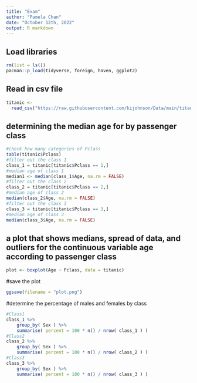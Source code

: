 ```yaml
---
title: "Exam"
author: "Pamela Chan"
date: "October 12th, 2022"
output: R markdown
---
```


## Load libraries

```r
rm(list = ls())
pacman::p_load(tidyverse, foreign, haven, ggplot2)
```

## Read in csv file

```r
titanic <-
  read_csv("https://raw.githubusercontent.com/kijohnson/Data/main/titanic.csv")
```

## determining the median age for by passenger class

```r
#check how many categories of Pclass
table(titanic$Pclass)
#filter out the class 1
class_1 = titanic[titanic$Pclass == 1,]
#median age of class 1
median1 <- median(class_1$Age, na.rm = FALSE)
#filter out the class 2
class_2 = titanic[titanic$Pclass == 2,]
#median age of class 2
median(class_2$Age, na.rm = FALSE)
#filter out the class 3
class_3 = titanic[titanic$Pclass == 3,]
#median age of class 3
median(class_3$Age, na.rm = FALSE)
```

## a plot that shows medians, spread of data, and outliers for the continuous variable age according to passenger class

```r
plot <- boxplot(Age ~ Pclass, data = titanic)

```

#save the plot
```r
ggsave(filename = "plot.png")

```

#determine the percentage of males and females by class
```r
#Class1
class_1 %>% 
    group_by( Sex ) %>% 
    summarise( percent = 100 * n() / nrow( class_1 ) )
#Class2
class_2 %>% 
    group_by( Sex ) %>% 
    summarise( percent = 100 * n() / nrow( class_2 ) )
#Class3
class_3 %>% 
    group_by( Sex ) %>% 
    summarise( percent = 100 * n() / nrow( class_3 ) )
```

